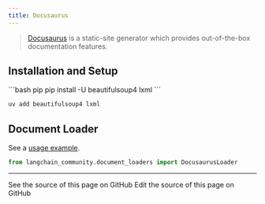 ```yaml
---
title: Docusaurus
---
```


>[Docusaurus](https://docusaurus.io/) is a static-site generator which provides
> out-of-the-box documentation features.


## Installation and Setup


<CodeGroup>
```bash pip
pip install -U beautifulsoup4 lxml
```

```bash uv
uv add beautifulsoup4 lxml
```
</CodeGroup>

## Document Loader

See a [usage example](/oss/python/integrations/document_loaders/docusaurus).

```python
from langchain_community.document_loaders import DocusaurusLoader
```

---

<CardGroup cols={2}>
  <Card title="View Source" icon="eye" href="https://github.com/langchain-ai/docs/blob/main/src/oss/python/integrations/providers/docusaurus.mdx">
    See the source of this page on GitHub
  </Card>
  <Card title="Edit Source" icon="pen-to-square" href="https://github.com/langchain-ai/docs/edit/main/src/oss/python/integrations/providers/docusaurus.mdx">
    Edit the source of this page on GitHub
  </Card>
</CardGroup>
